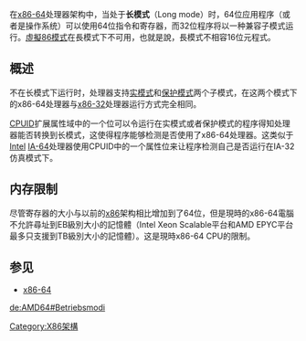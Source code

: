 {{NoteTA|G1=IT}}
在[[x86-64|x86-64]]处理器架构中，当处于'''长模式'''（Long mode）时，64位应用程序（或者是操作系统）可以使用64位指令和寄存器，而32位程序将以一种兼容子模式运行。[[虛擬86模式|虛擬86模式]]在長模式下不可用，也就是說，長模式不相容16位元程式。

== 概述 ==
不在长模式下运行时，处理器支持[[实模式|实模式]]和[[保护模式|保护模式]]两个子模式，在这两个模式下的x86-64处理器与[[x86-32|x86-32]]处理器运行方式完全相同。

[[CPUID|CPUID]]扩展属性域中的一个位可以令运行在实模式或者保护模式的程序得知处理器能否转换到长模式，这使得程序能够检测是否使用了x86-64处理器。这类似于[[Intel|Intel]] [[IA-64|IA-64]]处理器使用CPUID中的一个属性位来让程序检测自己是否运行在IA-32仿真模式下。

== 内存限制 ==
{{参见|x86-64#虛擬地址空間的細節|l1=x86-64 (虚拟地址空间部分)}}
尽管寄存器的大小与以前的[[x86|x86]]架构相比增加到了64位，但是現時的x86-64電腦不允許尋址到EB級別大小的記憶體（Intel Xeon Scalable平台和AMD EPYC平台最多只支援到TB級別大小的記憶體）。这是現時x86-64 CPU的限制。

== 参见 ==
* [[x86-64|x86-64]]

[[Category:X86架構|Category:X86架構]]

[[de:AMD64#Betriebsmodi|de:AMD64#Betriebsmodi]]